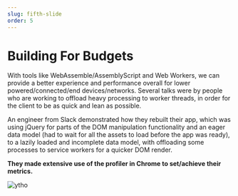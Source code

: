 ```yaml
---
slug: fifth-slide
order: 5
---
```


# Building For Budgets

With tools like WebAssemble/AssemblyScript and Web Workers, we can provide a better experience and performance overall for lower powered/connected/end devices/networks. Several talks were by people who are working to offload heavy processing to worker threads, in order for the client to be as quick and lean as possible. 

An engineer from Slack demonstrated how they rebuilt their app, which was using jQuery for parts of the DOM manipulation functionality and an eager data model (had to wait for all the assets to load before the app was ready), to a lazily loaded and incomplete data model, with offloading some processes to service workers for a quicker DOM render. 

**They made extensive use of the profiler in Chrome to set/achieve their metrics.**

<div style={{'transform': 'rotate(90deg)', 'maxWidth': '420px', 'height': '420px', 'margin': '0 auto'}}>
  <img style={{'maxWidth': '420px'}} src={'/wasm.jpg'} alt='ytho' />
</div>